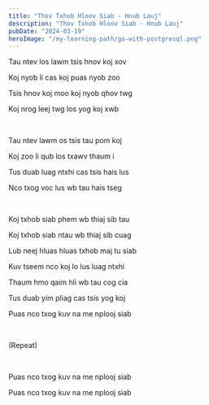 ```yaml
---
title: "Thov Txhob Hloov Siab - Hnub Lauj"
description: "Thov Txhob Hloov Siab - Hnub Lauj"
pubDate: "2024-03-19"
heroImage: "/my-learning-path/go-with-postgresql.png"
---
```


Tau ntev los lawm tsis hnov koj xov

Koj nyob li cas koj puas nyob zoo

Tsis hnov koj moo koj nyob qhov twg

Koj nrog leej twg los yog koj xwb

<br />

Tau ntev lawm os tsis tau pom koj

Koj zoo li qub los txawv thaum i

Tus duab luag ntxhi cas tsis hais lus

Nco txog voc lus wb tau hais tseg

<br />

Koj txhob siab phem wb thiaj sib tau

Koj txhob siab ntau wb thiaj sib cuag

Lub neej hluas hluas txhob maj tu siab

Kuv tseem nco koj lo lus luag ntxhi

Thaum hmo qaim hli wb tau cog cia

Tus duab yim pliag cas tsis yog koj

Puas nco txog kuv na me nplooj siab

<br />

(Repeat)

<br />

Puas nco txog kuv na me nplooj siab

Puas nco txog kuv na me nplooj siab
